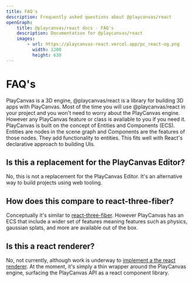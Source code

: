 ```yaml
---
title: FAQ's
description: Frequently asked questions about @playcanvas/react
openGraph:
    title: @playcanvas/react docs - FAQ's
    description: Documentation for @playcanvas/react
    images:
        - url: https://playcanvas-react.vercel.app/pc_react-og.png
          width: 1200
          height: 630
---
```


# FAQ's
PlayCanvas is a 3D engine, @playcanvas/react is a library for building 3D apps with PlayCanvas. Most of the time you will use @playcanvas/react in your project and you won't need to worry about the PlayCanvas engine. However any PlayCanvas feature or class is available to you if you need it.
PlayCanvas is built on the concept of Entities and Components (ECS). Entities are nodes in the scene graph and Components are the features of those nodes. They add functionality to entities. This fits well with React's declarative approach to building UIs.

## Is this a replacement for the PlayCanvas Editor?
No, this is not a replacement for the PlayCanvas Editor. It's an alternative way to build projects using web tooling.

## How does this compare to react-three-fiber?
Conceptually it's similar to [react-three-fiber](https://github.com/pmndrs/react-three-fiber). However PlayCanvas has an ECS that include a wider set of features meaning features such as physics, gaussian splats, and more are available out of the box.

## Is this a react renderer?
No, not currently, although work is underway to [implement a the react renderer](https://github.com/playcanvas/react/pull/35). At the moment, it's simply a thin wrapper around the PlayCanvas engine, surfacing the PlayCanvas API as a react component library.
